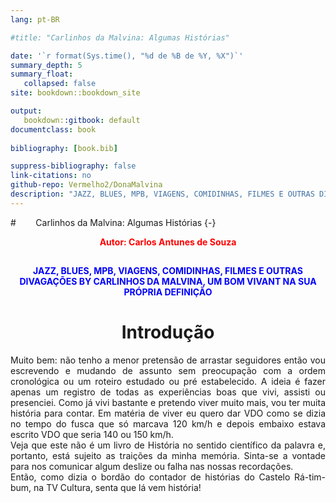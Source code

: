 ```yaml
---
lang: pt-BR

#title: "Carlinhos da Malvina: Algumas Histórias"

date: '`r format(Sys.time(), "%d de %B de %Y, %X")`'
summary_depth: 5
summary_float:
   collapsed: false
site: bookdown::bookdown_site

output: 
   bookdown::gitbook: default
documentclass: book
  
bibliography: [book.bib]

suppress-bibliography: false
link-citations: no
github-repo: Vermelho2/DonaMalvina
description: "JAZZ, BLUES, MPB, VIAGENS, COMIDINHAS, FILMES E OUTRAS DIVAGAÇÕES BY CARLINHOS DA MALVINA, UM BOM VIVANT NA SUA PRÓPRIA DEFINIÇÃO"
---
```


#        Carlinhos da Malvina: Algumas Histórias    {-}

<center>
<span style="color:red">**Autor: Carlos Antunes de Souza**   

##  {-}
<center>
<span style="color:blue">**JAZZ, BLUES, MPB, VIAGENS, COMIDINHAS, FILMES E OUTRAS DIVAGAÇÕES BY CARLINHOS DA MALVINA, UM BOM VIVANT NA SUA PRÓPRIA DEFINIÇÃO**
</center>

# Introdução
<div style="text-align: justify">
Muito bem: não tenho a menor pretensão de arrastar seguidores então vou escrevendo e mudando de assunto sem preocupação com a ordem cronológica ou um roteiro estudado ou pré estabelecido. A ideia é fazer apenas um registro de todas as experiências boas que vivi, assisti ou presenciei. Como já vivi bastante e pretendo viver muito mais, vou ter muita história para contar. Em matéria de viver eu quero dar VDO como se dizia no tempo do fusca que só marcava 120 km/h e depois embaixo estava escrito VDO que seria 140 ou 150 km/h.      
Veja que este não é um livro de História no sentido científico da palavra e, portanto, está sujeito as traições da minha memória. Sinta-se a vontade para nos comunicar algum deslize ou falha nas nossas recordações.     
Então, como dizia o bordão do contador de histórias do Castelo Rá-tim-bum, na TV Cultura, senta que lá vem história!       

